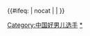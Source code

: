 {{Navbox
|name = 中国好男儿全国12强<!-- 广东卫视举办的《中国好男儿》选秀节目全国12强选手。 -->
|title = 《[[中国好男儿]]》全国12强
|state = expand
| listclass = hlist
|group1 = 相关
|list1 = * [[广东卫视]]
* [[加油好男儿]]
* [[加油东方天使]]
* [[快乐男声]]
* [[2009快樂女聲|快乐女声]]
* [[金鹰之星]]
* [[中国正在听]]
* [[中国好歌曲]]
* [[中国好声音]]
* [[中国星力量]]
* [[来吧灰姑娘]]
* [[梦想中国]]
* [[绝对唱响]]
* [[我型我秀]]
|group2 =  [[中国好男儿|2014年]]
|list2 = * [[贾征宇]]
* [[汪铎]]
* [[金瀚]]
* [[刘宇超]]
* [[热亚提]]
* [[管栎]]
* [[赵延龙]]
* [[老豹]]
* [[刘鑫]]
* [[林柏叡]]
* [[李得嘉]]
* [[林辉瑝]]     
|below = 附註：以上為该比赛最終成績排名。
}}
{{#ifeq: {{{1}}} | nocat | <!--空--> | [[Category:中国好男儿选手]] }}
<noinclude>[[Category:中国好男儿|*]]</noinclude>